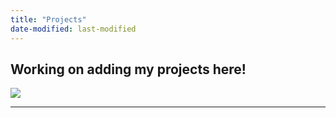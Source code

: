```yaml
---
title: "Projects"
date-modified: last-modified
---
```



## Working on adding my projects here!

![](assets/cat_at_work.gif)

---


